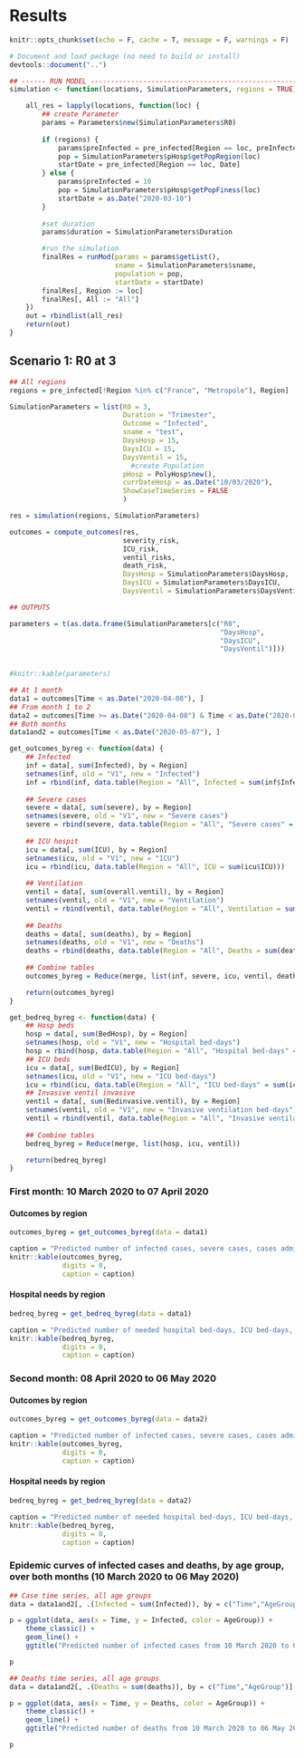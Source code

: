 # Results


```r
knitr::opts_chunk$set(echo = F, cache = T, message = F, warnings = F)
```
```r
# Document and load package (no need to build or install)
devtools::document("..")
```
    
```r
## ------ RUN MODEL ----------------------------------------------------------
simulation <- function(locations, SimulationParameters, regions = TRUE) {

    all_res = lapply(locations, function(loc) {
        ## create Parameter
        params = Parameters$new(SimulationParameters$R0)
        
        if (regions) {
            params$preInfected = pre_infected[Region == loc, preInfected]
            pop = SimulationParameters$pHosp$getPopRegion(loc)
            startDate = pre_infected[Region == loc, Date]
        } else {
            params$preInfected = 10
            pop = SimulationParameters$pHosp$getPopFiness(loc)
            startDate = as.Date("2020-03-10")
        }
        
        #set duration
        params$duration = SimulationParameters$Duration

        #run the simulation
        finalRes = runMod(params = params$getList(), 
                          sname = SimulationParameters$sname, 
                          population = pop,
                          startDate = startDate)
        finalRes[, Region := loc]
        finalRes[, All := "All"]
    })
    out = rbindlist(all_res)
    return(out)
}

```

## Scenario 1: R0 at 3

```r
## All regions
regions = pre_infected[!Region %in% c("France", "Metropole"), Region]

SimulationParameters = list(R0 = 3, 
                            Duration = "Trimester", 
                            Outcome = "Infected", 
                            sname = "test",
                            DaysHosp = 15,
                            DaysICU = 15,
                            DaysVentil = 15,
                              #create Population
                            pHosp = PolyHosp$new(),
                            currDateHosp = as.Date("10/03/2020"),
                            ShowCaseTimeSeries = FALSE
                            )

res = simulation(regions, SimulationParameters)

outcomes = compute_outcomes(res,
                            severity_risk,
                            ICU_risk,
                            ventil_risks,
                            death_risk,
                            DaysHosp = SimulationParameters$DaysHosp,
                            DaysICU = SimulationParameters$DaysICU,
                            DaysVentil = SimulationParameters$DaysVentil)

```

```r
## OUTPUTS

parameters = t(as.data.frame(SimulationParameters[c("R0",
                                                    "DaysHosp",
                                                    "DaysICU",
                                                    "DaysVentil")]))
                

#knitr::kable(parameters)
```


```r
## At 1 month
data1 = outcomes[Time < as.Date("2020-04-08"), ]
## From month 1 to 2
data2 = outcomes[Time >= as.Date("2020-04-08") & Time < as.Date("2020-05-07"), ]
## Both months
data1and2 = outcomes[Time < as.Date("2020-05-07"), ]
```

```r
get_outcomes_byreg <- function(data) {
    ## Infected
    inf = data[, sum(Infected), by = Region]
    setnames(inf, old = "V1", new = "Infected")
    inf = rbind(inf, data.table(Region = "All", Infected = sum(inf$Infected)))
    
    ## Severe cases
    severe = data[, sum(severe), by = Region]
    setnames(severe, old = "V1", new = "Severe cases")
    severe = rbind(severe, data.table(Region = "All", "Severe cases" = sum(severe$`Severe cases`)))
    
    ## ICU hospit
    icu = data[, sum(ICU), by = Region]
    setnames(icu, old = "V1", new = "ICU")
    icu = rbind(icu, data.table(Region = "All", ICU = sum(icu$ICU)))
    
    ## Ventilation
    ventil = data[, sum(overall.ventil), by = Region]
    setnames(ventil, old = "V1", new = "Ventilation")
    ventil = rbind(ventil, data.table(Region = "All", Ventilation = sum(ventil$Ventilation)))
    
    ## Deaths
    deaths = data[, sum(deaths), by = Region]
    setnames(deaths, old = "V1", new = "Deaths")
    deaths = rbind(deaths, data.table(Region = "All", Deaths = sum(deaths$Deaths)))
    
    ## Combine tables
    outcomes_byreg = Reduce(merge, list(inf, severe, icu, ventil, deaths))

    return(outcomes_byreg)
}

get_bedreq_byreg <- function(data) {
    ## Hosp beds
    hosp = data[, sum(BedHosp), by = Region]
    setnames(hosp, old = "V1", new = "Hospital bed-days")
    hosp = rbind(hosp, data.table(Region = "All", "Hospital bed-days" = sum(hosp$`Hospital bed-days`)))
    ## ICU beds
    icu = data[, sum(BedICU), by = Region]
    setnames(icu, old = "V1", new = "ICU bed-days")
    icu = rbind(icu, data.table(Region = "All", "ICU bed-days" = sum(icu$`ICU bed-days`)))
    ## Invasive ventil invasive
    ventil = data[, sum(Bedinvasive.ventil), by = Region]
    setnames(ventil, old = "V1", new = "Invasive ventilation bed-days")
    ventil = rbind(ventil, data.table(Region = "All", "Invasive ventilation bed-days" = sum(ventil$`Invasive ventilation bed-days`)))
    
    ## Combine tables
    bedreq_byreg = Reduce(merge, list(hosp, icu, ventil))

    return(bedreq_byreg)
}

```
### First month: 10 March 2020 to 07 April 2020
#### Outcomes by region

```r
outcomes_byreg = get_outcomes_byreg(data = data1)

caption = "Predicted number of infected cases, severe cases, cases admitted into intensive care units, cases requiring ventilation (invasive or not), and deaths, from 10 March 2020 to 07 April 2020, by region."
knitr::kable(outcomes_byreg,
             digits = 0,
             caption = caption)
```

#### Hospital needs by region

```r
bedreq_byreg = get_bedreq_byreg(data = data1)

caption = "Predicted number of needed hospital bed-days, ICU bed-days, and invasive ventilation bed-days, from 10 March 2020 to 07 April 2020, by region."
knitr::kable(bedreq_byreg,
             digits = 0,
             caption = caption)
```


### Second month: 08 April 2020 to 06 May 2020
#### Outcomes by region

```r
outcomes_byreg = get_outcomes_byreg(data = data2)

caption = "Predicted number of infected cases, severe cases, cases admitted into intensive care units, cases requiring ventilation (invasive or not), and deaths, from 08 April 2020 to 06 May 2020, by region."
knitr::kable(outcomes_byreg,
             digits = 0,
             caption = caption)
```

#### Hospital needs by region

```r
bedreq_byreg = get_bedreq_byreg(data = data2)

caption = "Predicted number of needed hospital bed-days, ICU bed-days, and invasive ventilation bed-days, from 08 April 2020 to 06 May 2020, by region."
knitr::kable(bedreq_byreg,
             digits = 0,
             caption = caption)
```



### Epidemic curves of infected cases and deaths, by age group, over both months (10 March 2020 to 06 May 2020)

```r
## Case time series, all age groups
data = data1and2[, .(Infected = sum(Infected)), by = c("Time","AgeGroup")]

p = ggplot(data, aes(x = Time, y = Infected, color = AgeGroup)) +
    theme_classic() +
    geom_line() +
    ggtitle("Predicted number of infected cases from 10 March 2020 to 06 May 2020, for all France, by age group.")

p

```

```r
## Deaths time series, all age groups
data = data1and2[, .(Deaths = sum(deaths)), by = c("Time","AgeGroup")]

p = ggplot(data, aes(x = Time, y = Deaths, color = AgeGroup)) +
    theme_classic() +
    geom_line() +
    ggtitle("Predicted number of deaths from 10 March 2020 to 06 May 2020, for all France, by age group.")

p

```
